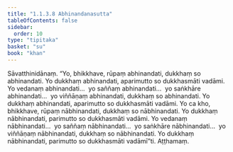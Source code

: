 ```yaml
---
title: "1.1.3.8 Abhinandanasutta"
tableOfContents: false
sidebar:
  order: 10
type: "tipitaka"
basket: "su"
book: "khan"
---
```



<DynamicBreadcrumb />

<Division number="29" book="khan" bookNo="13" page="26">

<Paragraph number="143" book="khan">
Sāvatthinidānaṃ. “Yo, bhikkhave, rūpaṃ abhinandati, dukkhaṃ so abhinandati. Yo dukkhaṃ abhinandati, aparimutto so dukkhasmāti vadāmi. Yo vedanaṃ abhinandati…  yo saññaṃ abhinandati…  yo saṅkhāre abhinandati…  yo viññāṇaṃ abhinandati, dukkhaṃ so abhinandati. Yo dukkhaṃ abhinandati, aparimutto so dukkhasmāti vadāmi. Yo ca kho, bhikkhave, rūpaṃ nābhinandati, dukkhaṃ so nābhinandati. Yo dukkhaṃ nābhinandati, parimutto so dukkhasmāti vadāmi. Yo vedanaṃ nābhinandati…  yo saññaṃ nābhinandati…  yo saṅkhāre nābhinandati…  yo viññāṇaṃ nābhinandati, dukkhaṃ so nābhinandati. Yo dukkhaṃ nābhinandati, parimutto so dukkhasmāti vadāmī”ti.

</Paragraph>
</Division>

<Paragraph number="144" type="center" book="khan">
Aṭṭhamaṃ.
</Paragraph>